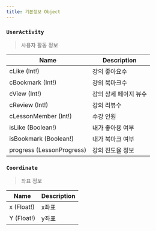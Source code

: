 ```yaml
---
title: 기본정보 Object
---
```



### `UserActivity`
> 사용자 활동 정보

| Name | Description |
| -------- | -------- | 
| cLike (Int!)  | 강의 좋아요수  | 
| cBookmark (Int!)  | 걍의 북마크수  | 
| cView (Int!) | 강의 상세 페이지 뷰수
| cReview (Int!) | 강의 리뷰수 
| cLessonMember (Int!) | 수강 인원
| isLike (Boolean!) | 내가 좋아용 여부
| isBookmark (Boolean!) | 내가 북마크 여부
| progress (<Link to="/object/lesson/#LessonProgress">LessonProgress</Link>)  | 강의 진도율 정보


### `Coordinate`
> 좌표 정보

| Name | Description |
| -------- | -------- | 
| x (Float!)  | x좌표 | 
| Y (Float!)  | y좌표  | 
